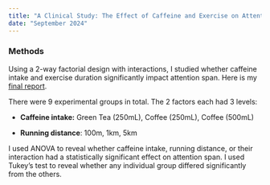 ```yaml
---
title: "A Clinical Study: The Effect of Caffeine and Exercise on Attention"
date: "September 2024"
---
```


### Methods 

Using a 2-way factorial design with interactions, I studied whether caffeine intake and exercise duration significantly impact attention span. Here is my [final report]("Stats101B_Final_Project.pdf).

There were 9 experimental groups in total. The 2 factors each had 3 levels:

-   **Caffeine intake:** Green Tea (250mL), Coffee (250mL), Coffee (500mL)

-   **Running distance**: 100m, 1km, 5km

I used ANOVA to reveal whether caffeine intake, running distance, or their interaction had a statistically significant effect on attention span. I used Tukey's test to reveal whether any individual group differed significantly from the others.
